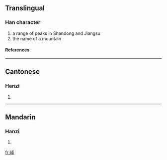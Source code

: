 {{see|嶧}}

==Translingual==
===Han character===
{{Han char|rn=46|rad=山|as=05|sn=8|four=|canj=山水手 (UEQ)}}
# a range of peaks in Shandong and Jiangsu
# the name of a mountain
====References====
{{Han ref|kx=0310.071|hdz=10769.080|uh=5CC4|ud=23748}}
----
==Cantonese==
===Hanzi===
{{yue-hanzi|jyut=|y=yik6}}
# {{defn|Cantonese}}
----
==Mandarin==
===Hanzi===
{{cmn-hanzi|tra=嶧|pin=[[yì]] ([[yi4]])|wg=i<sup>4</sup>}}
# {{defn|Mandarin}}

[[fr:峄]]